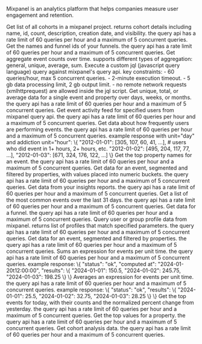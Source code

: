 Mixpanel is an analytics platform that helps companies measure user
    engagement and retention.

<Accordion title="List Saved Cohorts">
Get list of all cohorts in a mixpanel project. returns cohort details including name, id, count, description, creation date, and visibility. the query api has a rate limit of 60 queries per hour and a maximum of 5 concurrent queries.
</Accordion>

<Accordion title="List Saved Funnels">
Get the names and funnel ids of your funnels. the query api has a rate limit of 60 queries per hour and a maximum of 5 concurrent queries.
</Accordion>

<Accordion title="Get Aggregate Event Counts">
Get aggregate event counts over time. supports different types of aggregation: general, unique, average, sum.
</Accordion>

<Accordion title="Execute JQL Query">
Execute a custom jql (javascript query language) query against mixpanel's query api. key constraints: - 60 queries/hour, max 5 concurrent queries. - 2-minute execution timeout. - 5 gb data processing limit, 2 gb output limit. - no remote network requests (xmlhttprequest) are allowed inside the jql script.
</Accordion>

<Accordion title="Get Aggregated Event Property Values">
Get unique, total, or average data for a single event and property over days, weeks, or months. the query api has a rate limit of 60 queries per hour and a maximum of 5 concurrent queries.
</Accordion>

<Accordion title="Get Profile Event Activity">
Get event activity feed for specified users from mixpanel query api. the query api has a rate limit of 60 queries per hour and a maximum of 5 concurrent queries.
</Accordion>

<Accordion title="Query Frequency Report">
Get data about how frequently users are performing events. the query api has a rate limit of 60 queries per hour and a maximum of 5 concurrent queries. example response with unit="day" and addiction unit="hour": \{ "2012-01-01": [305, 107, 60, 41, ...], # users who did event in 1+ hours, 2+ hours, etc. "2012-01-02": [495, 204, 117, 77, ...], "2012-01-03": [671, 324, 176, 122, ...] \}
</Accordion>

<Accordion title="Get Top Event Properties">
Get the top property names for an event. the query api has a rate limit of 60 queries per hour and a maximum of 5 concurrent queries.
</Accordion>

<Accordion title="Query Numeric Segmentation Report">
Get data for an event, segmented and filtered by properties, with values placed into numeric buckets. the query api has a rate limit of 60 queries per hour and a maximum of 5 concurrent queries.
</Accordion>

<Accordion title="Query Saved Insight">
Get data from your insights reports. the query api has a rate limit of 60 queries per hour and a maximum of 5 concurrent queries.
</Accordion>

<Accordion title="Get Top Events">
Get a list of the most common events over the last 31 days. the query api has a rate limit of 60 queries per hour and a maximum of 5 concurrent queries.
</Accordion>

<Accordion title="Query Saved Funnel">
Get data for a funnel. the query api has a rate limit of 60 queries per hour and a maximum of 5 concurrent queries.
</Accordion>

<Accordion title="Query Profiles">
Query user or group profile data from mixpanel. returns list of profiles that match specified parameters. the query api has a rate limit of 60 queries per hour and a maximum of 5 concurrent queries.
</Accordion>

<Accordion title="Query Segmentation Report">
Get data for an event, segmented and filtered by properties. the query api has a rate limit of 60 queries per hour and a maximum of 5 concurrent queries.
</Accordion>

<Accordion title="Query Numeric Sum Report">
Sums an expression for events per unit time. the query api has a rate limit of 60 queries per hour and a maximum of 5 concurrent queries. example response: \{ "status": "ok", "computed at": "2024-01-20t12:00:00", "results": \{ "2024-01-01": 150.5, "2024-01-02": 245.75, "2024-01-03": 198.25 \} \}
</Accordion>

<Accordion title="Query Numeric Average Report">
Averages an expression for events per unit time. the query api has a rate limit of 60 queries per hour and a maximum of 5 concurrent queries. example response: \{ "status": "ok", "results": \{ "2024-01-01": 25.5, "2024-01-02": 32.75, "2024-01-03": 28.25 \} \}
</Accordion>

<Accordion title="Get Today's Top Events">
Get the top events for today, with their counts and the normalized percent change from yesterday. the query api has a rate limit of 60 queries per hour and a maximum of 5 concurrent queries.
</Accordion>

<Accordion title="Get Top Event Property Values">
Get the top values for a property. the query api has a rate limit of 60 queries per hour and a maximum of 5 concurrent queries.
</Accordion>

<Accordion title="Query Retention Report">
Get cohort analysis data. the query api has a rate limit of 60 queries per hour and a maximum of 5 concurrent queries.
</Accordion>


